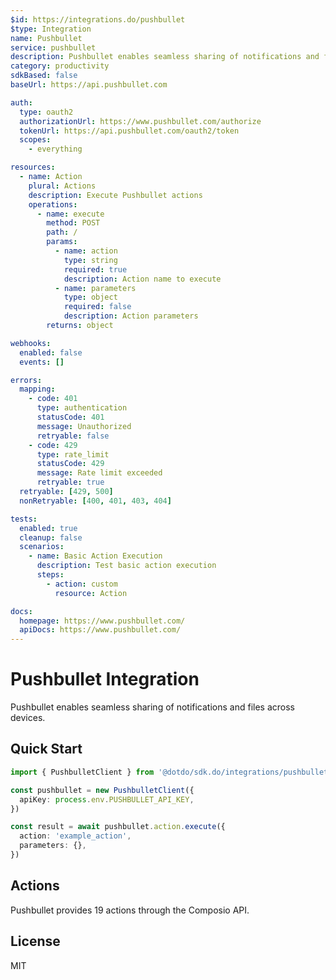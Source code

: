 ```yaml
---
$id: https://integrations.do/pushbullet
$type: Integration
name: Pushbullet
service: pushbullet
description: Pushbullet enables seamless sharing of notifications and files across devices.
category: productivity
sdkBased: false
baseUrl: https://api.pushbullet.com

auth:
  type: oauth2
  authorizationUrl: https://www.pushbullet.com/authorize
  tokenUrl: https://api.pushbullet.com/oauth2/token
  scopes:
    - everything

resources:
  - name: Action
    plural: Actions
    description: Execute Pushbullet actions
    operations:
      - name: execute
        method: POST
        path: /
        params:
          - name: action
            type: string
            required: true
            description: Action name to execute
          - name: parameters
            type: object
            required: false
            description: Action parameters
        returns: object

webhooks:
  enabled: false
  events: []

errors:
  mapping:
    - code: 401
      type: authentication
      statusCode: 401
      message: Unauthorized
      retryable: false
    - code: 429
      type: rate_limit
      statusCode: 429
      message: Rate limit exceeded
      retryable: true
  retryable: [429, 500]
  nonRetryable: [400, 401, 403, 404]

tests:
  enabled: true
  cleanup: false
  scenarios:
    - name: Basic Action Execution
      description: Test basic action execution
      steps:
        - action: custom
          resource: Action

docs:
  homepage: https://www.pushbullet.com/
  apiDocs: https://www.pushbullet.com/
---
```


# Pushbullet Integration

Pushbullet enables seamless sharing of notifications and files across devices.

## Quick Start

```typescript
import { PushbulletClient } from '@dotdo/sdk.do/integrations/pushbullet'

const pushbullet = new PushbulletClient({
  apiKey: process.env.PUSHBULLET_API_KEY,
})

const result = await pushbullet.action.execute({
  action: 'example_action',
  parameters: {},
})
```

## Actions

Pushbullet provides 19 actions through the Composio API.

## License

MIT
